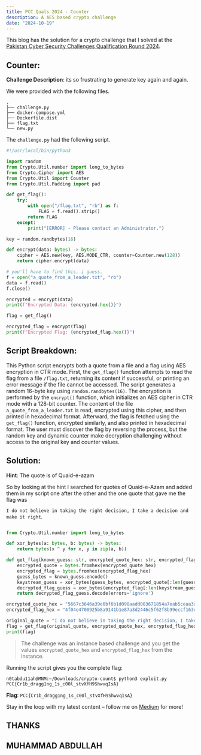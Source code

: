 ```yaml
---
title: PCC Quals 2024 - Counter
description: A AES based crypto challenge
date: "2024-10-19"
---
```


This blog has the solution for a crypto challenge that I solved at the [Pakistan Cyber Security Challenges Qualification Round 2024](https://ctf-pcc.nccs.pk/).

## Counter:
**Challenge Description**: its so frustrating to generate key again and again. 

We were provided with the following files.

```console
.
├── challenge.py
├── docker-compose.yml
├── Dockerfile.dist
├── flag.txt
└── new.py
```

The `challenge.py` had the following script.

```python
#!/usr/local/bin/python3

import random
from Crypto.Util.number import long_to_bytes
from Crypto.Cipher import AES
from Crypto.Util import Counter
from Crypto.Util.Padding import pad

def get_flag():
    try:
        with open("/flag.txt", "rb") as f:
            FLAG = f.read().strip()
        return FLAG
    except:
        print("[ERROR] - Please contact an Administrator.")

key = random.randbytes(16)

def encrypt(data: bytes) -> bytes:
    cipher = AES.new(key, AES.MODE_CTR, counter=Counter.new(128))
    return cipher.encrypt(data)

# you'll have to find this, i guess.
f = open("a_quote_from_a_leader.txt", "rb")
data = f.read()
f.close()

encrypted = encrypt(data)
print(f"Encrypted Data: {encrypted.hex()}")

flag = get_flag()

encrypted_flag = encrypt(flag)
print(f"Encrypted Flag: {encrypted_flag.hex()}")
```

## Script Breakdown:
This Python script encrypts both a quote from a file and a flag using AES encryption in CTR mode. First, the `get_flag()` function attempts to read the flag from a file `/flag.txt`, returning its content if successful, or printing an error message if the file cannot be accessed. The script generates a random 16-byte key using `random.randbytes(16)`. The encryption is performed by the `encrypt()` function, which initializes an AES cipher in CTR mode with a 128-bit counter. The content of the file `a_quote_from_a_leader.txt` is read, encrypted using this cipher, and then printed in hexadecimal format. Afterward, the flag is fetched using the `get_flag()` function, encrypted similarly, and also printed in hexadecimal format. The user must discover the flag by reversing the process, but the random key and dynamic counter make decryption challenging without access to the original key and counter values.

## Solution:
**Hint**: The quote is of Quaid-e-azam

So by looking at the hint I searched for quotes of Quaid-e-Azam and added them in my script one after the other and the one quote that gave me the flag was 

`I do not believe in taking the right decision, I take a decision and make it right`.

```python

from Crypto.Util.number import long_to_bytes

def xor_bytes(a: bytes, b: bytes) -> bytes:
    return bytes(x ^ y for x, y in zip(a, b))

def get_flag(known_guess: str, encrypted_quote_hex: str, encrypted_flag_hex: str):
    encrypted_quote = bytes.fromhex(encrypted_quote_hex)
    encrypted_flag = bytes.fromhex(encrypted_flag_hex)
    guess_bytes = known_guess.encode()
    keystream_guess = xor_bytes(guess_bytes, encrypted_quote[:len(guess_bytes)])
    decrypted_flag_guess = xor_bytes(encrypted_flag[:len(keystream_guess)], keystream_guess)
    return decrypted_flag_guess.decode(errors='ignore')

encrypted_quote_hex = "5667c3646a39e6bf6b1d098aadd003671854a7eab5ceaa3ad1ba21a9754cded388dc883114f7b1ee9aafb360c2d7ca48e8974903636a3f39b623784e344404bd8c29e178d08b033534848bf408e55f8292586f"
encrypted_flag_hex = "4f04e4700925b8a9141b1e87a3d2446c5f62f8b99eccf163d38272a96b7198e9d8e8883242e29dfeb2a1"

original_quote = "I do not believe in taking the right decision, I take a decision and make it right."
flag = get_flag(original_quote, encrypted_quote_hex, encrypted_flag_hex)
print(flag)
```

> The challenge was an instance based challenge and you get the values `encrypted_quote_hex` and `encrypted_flag_hex` from the instance.

Running the script gives you the complete flag:

```console
n0tabdu11ah@MNM:~/Downloads/crypto-count$ python3 exploit.py 
PCC{Cr1b_dragg1ng_1s_c00l_stvXfH9ShwvqIsA}
```

**Flag**: `PCC{Cr1b_dragg1ng_1s_c00l_stvXfH9ShwvqIsA}`

Stay in the loop with my latest content – follow me on [Medium](https://medium.com/@iabdullah_215) for more!

## THANKS

## MUHAMMAD ABDULLAH
